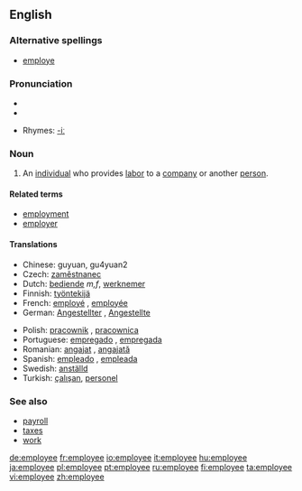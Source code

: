 ==English==

===Alternative spellings===
* [[employe]]

===Pronunciation===
*{{IPA|/ɪmˌplɔɪˈiː/}}
*{{audio|en-us-employee.ogg|Audio (US)}}

*Rhymes: [[Rhymes:English:-iː|-iː]]

===Noun===
{{en-noun}}

# An [[individual]] who provides [[labor]] to a [[company]] or another [[person]].

====Related terms====
*[[employment]]
*[[employer]]

====Translations====
{{top|individual who provides labor to a company or another person}}
*Chinese: guyuan, gu4yuan2
*Czech: [[zaměstnanec]] {{m}}
*Dutch: [[bediende]] ''m,f'', [[werknemer]] {{m}}
*Finnish: [[työntekijä]]
*French: [[employé]] {{m}}, [[employée]] {{f}}
*German: [[Angestellter]] {{m}}, [[Angestellte]] {{f}}
{{mid}}
*Polish: [[pracownik]] {{m}}, [[pracownica]] {{f}}
*Portuguese: [[empregado]] {{m}}, [[empregada]] {{f}}
*Romanian: [[angajat]] {{m}}, [[angajată]] {{f}}
*Spanish: [[empleado]] {{m}}, [[empleada]] {{f}}
*Swedish: [[anställd]] {{c}}
*Turkish: [[çalışan]], [[personel]]
{{bottom}}

===See also===
*[[payroll]]
*[[taxes]]
*[[work]]

[[de:employee]]
[[fr:employee]]
[[io:employee]]
[[it:employee]]
[[hu:employee]]
[[ja:employee]]
[[pl:employee]]
[[pt:employee]]
[[ru:employee]]
[[fi:employee]]
[[ta:employee]]
[[vi:employee]]
[[zh:employee]]